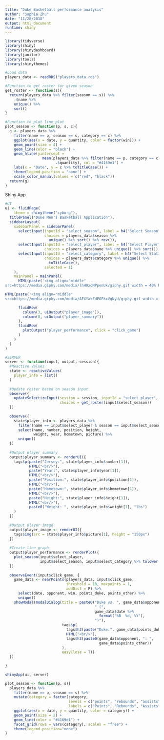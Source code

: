 ```yaml
---
title: "Duke Basketball performance analysis"
author: "Sophia Zhu"
date: "11/28/2018"
output: html_document
runtime: shiny
---
```


```r
library(tidyverse)
library(shiny)
library(shinydashboard)
library(janitor)
library(tools)
library(shinythemes)
```


```r
#Load data
players_data <- readRDS("players_data.rds")
```


```r
#Function to get roster for given season
get_roster <- function(s){
  return(players_data %>% filter(season == s)) %>% 
    .$name %>% 
    unique() %>% 
    sort()
}
```

```r
#Function to plot line plot
plot_season <- function(p, s, c){
  g <- players_data %>% 
    filter(name == p, season == s, category == c) %>% 
    ggplot(aes(x = date, y = quantity, color = factor(win))) + 
    geom_point(size = 4) + 
    geom_line(color = "black") + 
    geom_hline(yintercept = 
                 mean(players_data %>% filter(name == p, category == c) %>%
                       .$quantity), col = "#4169e1") +
    labs(x = "Date", y = c %>% toTitleCase()) +
    theme(legend.position = "none") +
    scale_color_manual(values = c("red", "black"))
  return(g)
}
```


Shiny App

```r
#UI
ui <- fluidPage(
    theme = shinytheme("cyborg"),
  titlePanel("Duke Men's Basketball Application"),
  sidebarLayout(
    sidebarPanel = sidebarPanel(
      selectInput(inputId = "select_season", label = h4("Select Season"), 
                  choices = players_data$season %>% 
                    unique() %>% sort() %>% rev()),
      selectInput(inputId = "select_player", label = h4("Select Player"),
                  choices = players_data$name %>% unique() %>% sort()),
      selectInput(inputId = "select_category", label = h4("Select Statistic"),
                  choices = players_data$category %>% unique() %>%
                    toTitleCase(),
                  selected = 1)
    ),
    mainPanel = mainPanel(
      HTML(paste('<img align="middle"
src=https://media.giphy.com/media/lhH0xqNPpenUk/giphy.gif width = 40% height = 100%>')),

HTML(paste('<img align="middle"
src=https://media.giphy.com/media/AFXYakZdPOEkxVqNyU/giphy.gif width = 40% height = 100%>')),

      fluidRow(
        column(3, uiOutput("player_image")),
        column(8, uiOutput("player_summary"))
      ),
      fluidRow(
        plotOutput("player_performance", click = "click_game")
      )
    )
  )
)
```


```r
#SERVER
server <- function(input, output, session){
  #Reactive Values
  state <- reactiveValues(
    player_info = list()
  )
  
  #Update roster based on season input
  observe({
    updateSelectizeInput(session = session, inputId = "select_player", 
                         choices = get_roster(input$select_season))
  })
  
  observe({
    state$player_info <- players_data %>% 
      filter(name == input$select_player & season == input$select_season) %>% 
      select(name, number, position, height, 
             weight, year, hometown, picture) %>% 
      unique()
  })
  
  #Output player summary
  output$player_summary <- renderUI({
    tags$p(paste("Jersey:", state$player_info$number[1]),
           HTML("<br/>"),
           paste("Year:", state$player_info$year[1]),
           HTML("<br/>"),
           paste("Position:", state$player_info$position[1]),
           HTML("<br/>"),
           paste("Hometown:", state$player_info$hometown[1]),
           HTML("<br/>"),
           paste("Height:", state$player_info$height[1]),
           HTML("<br/>"),
           paste0("Weight: ", state$player_info$weight[1], "lbs")
    )
  })
  
  #Output player image
  output$player_image <- renderUI({
    tags$img(src = state$player_info$picture[1], height = "150px")
  })
  
  #Create line graph
  output$player_performance <- renderPlot({
    plot_season(input$select_player, 
                input$select_season, input$select_category %>% tolower())
  })
  
  observeEvent(input$click_game, {
    game_data <- nearPoints(players_data, input$click_game, 
                            threshold = 10, maxpoints = 1,
                            addDist = F) %>% 
      select(date, opponent, win, points_duke, points_other) %>% 
      unique()
    showModal(modalDialog(title = paste0("Duke vs. ", game_data$opponent,
                                         " (", 
                                         game_data$date %>% 
                                           format("%B  %d, %Y"),
                                         ")"),
                          tags$p(
                            tags$h3(paste("Duke:", game_data$points_duke)),
                            HTML("<br/>"),
                            tags$h3(paste0(game_data$opponent, ": ",
                                           game_data$points_other))
                          ),
                          easyClose = T))
  })
  
}
```

```r
shinyApp(ui, server)
```

```r
plot_season <- function(p, s){
  players_data %>% 
    filter(name == p, season == s) %>% 
    mutate(category = factor(category, 
                             levels = c("points", "rebounds", "assists", "blocks", "steals", "fouls"),
                             labels = c("Points", "Rebounds", "Assists", "Blocks", "Steals", "Fouls"))) %>% 
    ggplot(aes(x = date, y = quantity, color = category)) + 
    geom_point(size = 2) + 
    geom_line(color = "#4169e1") + 
    facet_grid(rows = vars(category), scales = "free") + 
    theme(legend.position="none")
}
```
